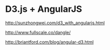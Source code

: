 = D3.js + AngularJS =
[[http://sunzhongwei.com/d3_with_angularjs.html]]

[[http://www.fullscale.co/dangle/]]

[[http://briantford.com/blog/angular-d3.html]]
